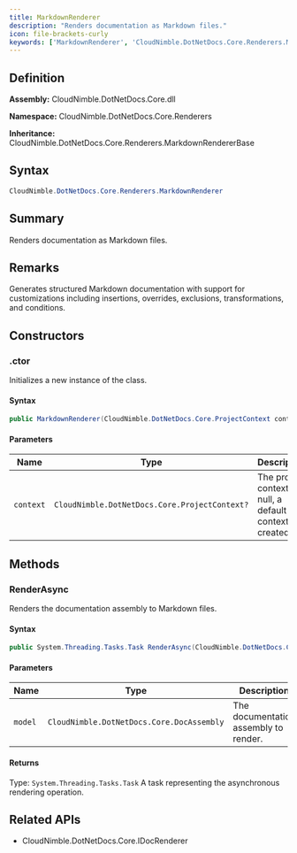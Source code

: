 ```yaml
---
title: MarkdownRenderer
description: "Renders documentation as Markdown files."
icon: file-brackets-curly
keywords: ['MarkdownRenderer', 'CloudNimble.DotNetDocs.Core.Renderers.MarkdownRenderer', 'CloudNimble.DotNetDocs.Core.Renderers', 'class', 'CloudNimble.DotNetDocs.Core.Renderers.MarkdownRendererBase', 'CloudNimble.DotNetDocs.Core.IDocRenderer']
---
```


## Definition

**Assembly:** CloudNimble.DotNetDocs.Core.dll

**Namespace:** CloudNimble.DotNetDocs.Core.Renderers

**Inheritance:** CloudNimble.DotNetDocs.Core.Renderers.MarkdownRendererBase

## Syntax

```csharp
CloudNimble.DotNetDocs.Core.Renderers.MarkdownRenderer
```

## Summary

Renders documentation as Markdown files.

## Remarks

Generates structured Markdown documentation with support for customizations including
            insertions, overrides, exclusions, transformations, and conditions.

## Constructors

### .ctor

Initializes a new instance of the  class.

#### Syntax

```csharp
public MarkdownRenderer(CloudNimble.DotNetDocs.Core.ProjectContext context = null)
```

#### Parameters

| Name | Type | Description |
|------|------|-------------|
| `context` | `CloudNimble.DotNetDocs.Core.ProjectContext?` | The project context. If null, a default context is created. |

## Methods

### RenderAsync

Renders the documentation assembly to Markdown files.

#### Syntax

```csharp
public System.Threading.Tasks.Task RenderAsync(CloudNimble.DotNetDocs.Core.DocAssembly model)
```

#### Parameters

| Name | Type | Description |
|------|------|-------------|
| `model` | `CloudNimble.DotNetDocs.Core.DocAssembly` | The documentation assembly to render. |

#### Returns

Type: `System.Threading.Tasks.Task`
A task representing the asynchronous rendering operation.

## Related APIs

- CloudNimble.DotNetDocs.Core.IDocRenderer

